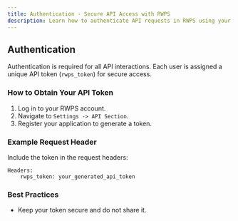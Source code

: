 ```yaml
---
title: Authentication - Secure API Access with RWPS
description: Learn how to authenticate API requests in RWPS using your unique API token. Includes instructions for obtaining the token and best practices for secure access.
---
```


## Authentication
Authentication is required for all API interactions. Each user is assigned a unique API token (`rwps_token`) for secure access.

### How to Obtain Your API Token
1. Log in to your RWPS account.
2. Navigate to `Settings -> API Section`.
3. Register your application to generate a token.

### Example Request Header
Include the token in the request headers:
```http
Headers:
    rwps_token: your_generated_api_token
```

### Best Practices
- Keep your token secure and do not share it.